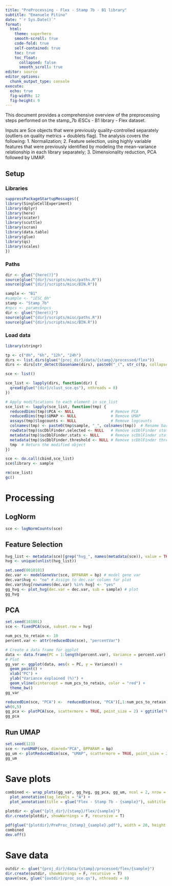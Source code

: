 ```yaml
---
title: "PreProcessing - Flex - Stamp 7b - B1 library"
subtitle: "Emanuele Pitino"
date: "`r Sys.Date()`"
format: 
  html:
    theme: superhero
    smooth-scroll: true
    code-fold: true
    self-contained: true
    toc: true
    toc_float: 
      collapsed: false
      smooth_scroll: true
editor: source
editor_options: 
  chunk_output_type: console
execute:
  echo: true
  fig-width: 12     
  fig-height: 9 
---
```

This document provides a comprehensive overview of the preprocessing steps performed on the stamp_7b iESCs - B1 library - Flex dataset.

Inputs are Sce objects that were previously quality-controlled separately (outliers on quality metrics + doublets flag). 
The analysis covers the following:
1. Normalization; 2. Feature selection, using highly variable features that were previously identified by modeling the mean-variance relationship in each library separately; 3. Dimensionality reduction, PCA followed by UMAP.

## Setup
### Libraries
```r
suppressPackageStartupMessages({
library(SingleCellExperiment)
library(dplyr)
library(here)
library(scater)
library(scuttle)
library(scran)
library(data.table)
library(glue)
library(qs)
library(scales)
})
```

### Paths
```r
dir <- glue("{here()}")
source(glue("{dir}/scripts/misc/paths.R"))
source(glue("{dir}/scripts/misc/BIN.R"))

sample <- "B1"
#sample <- "iESC_0h"
stamp <- "Stamp_7b"
#npcs <- params$npcs
dir <- glue("{here()}")
source(glue("{dir}/scripts/misc/paths.R"))
source(glue("{dir}/scripts/misc/BIN.R"))
```

### Load data
```r
library(stringr)

tp <- c("0h", "6h", "12h", "24h")
dirs <- list.dirs(glue("{proj_dir}/data/{stamp}/processed/flex"))
dirs <- dirs[str_detect(basename(dirs), paste0("_(", str_c(tp, collapse = "|"), ")$"))]

sce <- list()

sce_list <- lapply(dirs, function(dir) {
  qread(glue("{dir}/clust_sce.qs"), nthreads = 8)
})

# Apply modifications to each element in sce_list
sce_list <- lapply(sce_list, function(tmp) {
  reducedDims(tmp)$PCA <- NULL                # Remove PCA
  reducedDims(tmp)$UMAP <- NULL               # Remove UMAP
  assays(tmp)$logcounts <- NULL               # Remove logcounts
  colnames(tmp) <- paste0(tmp$sample, "_", colnames(tmp))  # Rename barcodes
  rowData(tmp)$scDblFinder.selected <- NULL   # Remove scDblFinder stats from rowData
  metadata(tmp)$scDblFinder.stats <- NULL     # Remove scDblFinder stats from metadata
  metadata(tmp)$scDblFinder.threshold <- NULL # Remove scDblFinder threshold from metadata
  tmp  # Return the modified object
})

sce <- do.call(cbind,sce_list)
sce$library <- sample

rm(sce_list)
gc()
```

# Processing

## LogNorm
```r
sce <- logNormCounts(sce)
```

## Feature Selection
```r
hvg_list <- metadata(sce)[grep("hvg_", names(metadata(sce)), value = TRUE)]
hvg <- unique(unlist(hvg_list))

set.seed(0010101)
dec.var <- modelGeneVar(sce, BPPARAM = bp) # model gene var
dec.var$hvg <- "no" # Assign to dec.var column for plot
dec.var$hvg[rownames(dec.var) %in% hvg] <- "yes"
gg_hvg <- plot_hvg(dec.var = dec.var, sub = sample) # plot
gg_hvg
```

## PCA

```r
set.seed(101001)
sce <- fixedPCA(sce, subset.row = hvg)

num_pcs_to_retain <- 10
percent.var <- attr(reducedDim(sce), "percentVar")

# Create a data frame for ggplot
data <- data.frame(PC = 1:length(percent.var), Variance = percent.var)
# Plot
gg_var <- ggplot(data, aes(x = PC, y = Variance)) +
  geom_point() +
  xlab("PC") +
  ylab("Variance explained (%)") +
  geom_vline(xintercept = num_pcs_to_retain, color = "red") +
  theme_bw()
gg_var
```

```r
reducedDim(sce, "PCA") <-  reducedDim(sce, "PCA")[,1:num_pcs_to_retain]
wh(6,5)
gg_pca <- plotPCA(sce, scattermore = TRUE, point_size = 2) + ggtitle("PCA")
gg_pca
```

## Run UMAP
```r
set.seed(123)
sce <- runUMAP(sce, dimred="PCA", BPPARAM = bp)
gg_um <- plotReducedDim(sce, "UMAP", scattermore = TRUE, point_size = 2) 
gg_um
```

# Save plots
```r
combined <- wrap_plots(gg_var, gg_hvg, gg_pca, gg_um, ncol = 2, nrow = 2) +
  plot_annotation(tag_levels = "A") + 
  plot_annotation(title = glue("Flex - Stamp 7b - {sample}"), subtitle = glue("N = {comma(ncol(sce))} cells"))

plotdir <- glue("{plt_dir}/{stamp}/flex/{sample}")
dir.create(plotdir, showWarnings = F, recursive = T)

pdf(glue("{plotdir}/PreProc_{stamp}_{sample}.pdf"), width = 20, height = 12)
combined
dev.off()
```

# Save data
```r
outdir <- glue("{proj_dir}/data/{stamp}/processed/flex/{sample}")
dir.create(outdir, showWarnings = F, recursive = T)
qsave(sce, glue("{outdir}/proc_sce.qs"), nthreads = 8)
```
